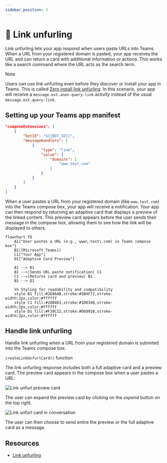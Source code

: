 ```yaml
---
sidebar_position: 3
---
```



# 🔗 Link unfurling

Link unfurling lets your app respond when users paste URLs into Teams. When a URL from your registered domain is pasted, your app receives the URL and can return a card with additional information or actions. This works like a search command where the URL acts as the search term.

> [!note]
> Users can use link unfurling even before they discover or install your app in Teams. This is called [Zero install link unfurling](https://learn.microsoft.com/en-us/microsoftteams/platform/messaging-extensions/how-to/link-unfurling?tabs=desktop%2Cjson%2Cadvantages#zero-install-for-link-unfurling). In this scenario, your app will receive a `message.ext.anon-query-link` activity instead of the usual `message.ext.query-link`.

## Setting up your Teams app manifest


```json
"composeExtensions": [
    {
        "botId": "${{BOT_ID}}",
        "messageHandlers": [
            {
                "type": "link",
                "value": {
                    "domains": [
                        "www.test.com"
                    ]
                }
            }
        ]
    }
]
```


When a user pastes a URL from your registered domain (like `www.test.com`) into the Teams compose box, your app will receive a notification. Your app can then respond by returning an adaptive card that displays a preview of the linked content. This preview card appears before the user sends their message in the compose box, allowing them to see how the link will be displayed to others.

```mermaid
flowchart TD
    A1["User pastes a URL (e.g., www\.test\.com) in Teams compose box"]
    B1([Microsoft Teams])
    C1["Your App"]
    D1["Adaptive Card Preview"]

    A1 --> B1
    B1 -->|Sends URL paste notification| C1
    C1 -->|Returns card and preview| B1
    B1 --> D1

    %% Styling for readability and compatibility
    style B1 fill:#2E86AB,stroke:#1B4F72,stroke-width:2px,color:#ffffff
    style C1 fill:#28B463,stroke:#1D8348,stroke-width:2px,color:#ffffff
    style D1 fill:#F39C12,stroke:#D68910,stroke-width:2px,color:#ffffff
```

## Handle link unfurling

Handle link unfurling when a URL from your registered domain is submited into the Teams compose box.

<FileCodeBlock
    lang="typescript"
    src="/generated-snippets/ts/index.snippet.message-ext-query-link.ts"
/>

`createLinkUnfurlCard()` function

<FileCodeBlock
    lang="typescript"
    src="/generated-snippets/ts/card.snippet.message-ext-create-link-unfurl-card.ts"
/>

The link unfurling response includes both a full adaptive card and a preview card. The preview card appears in the compose box when a user pastes a URL:

![Link unfurl preview card](/screenshots/link-unfurl-preview.png)

The user can expand the preview card by clicking on the _expand_ button on the top right.

![Link unfurl card in conversation](/screenshots/link-unfurl-card.png)

The user can then choose to send entire the preview or the full adaptive card as a message.

## Resources

- [Link unfurling](https://learn.microsoft.com/en-us/microsoftteams/platform/messaging-extensions/how-to/link-unfurling?tabs=desktop%2Cjson%2Cadvantages)
